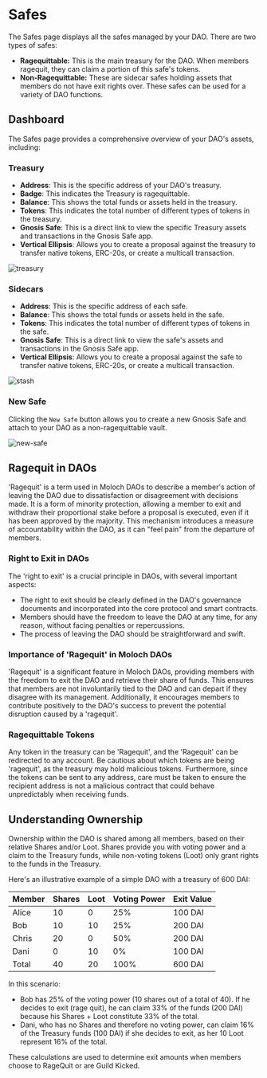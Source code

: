 # Safes

The Safes page displays all the safes managed by your DAO. There are two types of safes:

- **Ragequittable:** This is the main treasury for the DAO. When members ragequit, they can claim a portion of this safe's tokens.
- **Non-Ragequittable:** These are sidecar safes holding assets that members do not have exit rights over. These safes can be used for a variety of DAO functions.

## Dashboard

The Safes page provides a comprehensive overview of your DAO's assets, including:

### Treasury

- **Address**: This is the specific address of your DAO's treasury.
- **Badge**: This indicates the Treasury is ragequittable.
- **Balance**: This shows the total funds or assets held in the treasury.
- **Tokens**: This indicates the total number of different types of tokens in the treasury.
- **Gnosis Safe**: This is a direct link to view the specific Treasury assets and transactions in the Gnosis Safe app.
- **Vertical Ellipsis**: Allows you to create a proposal against the treasury to transfer native tokens, ERC-20s, or create a multicall transaction.

![treasury](https://github.com/0xBootleggers/user-guide/assets/522182/b3628de8-21dc-4d9e-99d2-635900cf6fc5)

### Sidecars

- **Address**: This is the specific address of each safe.
- **Balance**: This shows the total funds or assets held in the safe.
- **Tokens**: This indicates the total number of different types of tokens in the safe.
- **Gnosis Safe**: This is a direct link to view the safe's assets and transactions in the Gnosis Safe app.
- **Vertical Ellipsis**: Allows you to create a proposal against the safe to transfer native tokens, ERC-20s, or create a multicall transaction.

![stash](https://github.com/0xBootleggers/user-guide/assets/522182/71d677a1-fce7-4499-96d2-fbe96a78570b)

### New Safe

Clicking the `New Safe` button allows you to create a new Gnosis Safe and attach to your DAO as a non-ragequittable vault.

![new-safe](https://github.com/0xBootleggers/user-guide/assets/522182/5f5a77a5-e8e2-4c64-96a3-ea75cd260dbc)

## Ragequit in DAOs

'Ragequit' is a term used in Moloch DAOs to describe a member's action of leaving the DAO due to dissatisfaction or disagreement with decisions made. It is a form of minority protection, allowing a member to exit and withdraw their proportional stake before a proposal is executed, even if it has been approved by the majority. This mechanism introduces a measure of accountability within the DAO, as it can "feel pain" from the departure of members.

### Right to Exit in DAOs

The 'right to exit' is a crucial principle in DAOs, with several important aspects:

- The right to exit should be clearly defined in the DAO's governance documents and incorporated into the core protocol and smart contracts.
- Members should have the freedom to leave the DAO at any time, for any reason, without facing penalties or repercussions.
- The process of leaving the DAO should be straightforward and swift.

### Importance of 'Ragequit' in Moloch DAOs

'Ragequit' is a significant feature in Moloch DAOs, providing members with the freedom to exit the DAO and retrieve their share of funds. This ensures that members are not involuntarily tied to the DAO and can depart if they disagree with its management. Additionally, it encourages members to contribute positively to the DAO's success to prevent the potential disruption caused by a 'ragequit'.

### Ragequittable Tokens

Any token in the treasury can be 'Ragequit', and the 'Ragequit' can be redirected to any account. Be cautious about which tokens are being 'ragequit', as the treasury may hold malicious tokens. Furthermore, since the tokens can be sent to any address, care must be taken to ensure the recipient address is not a malicious contract that could behave unpredictably when receiving funds.

## Understanding Ownership

Ownership within the DAO is shared among all members, based on their relative Shares and/or Loot. Shares provide you with voting power and a claim to the Treasury funds, while non-voting tokens (Loot) only grant rights to the funds in the Treasury.

Here's an illustrative example of a simple DAO with a treasury of 600 DAI:

| Member | Shares | Loot | Voting Power | Exit Value |
| ------ | ------ | ---- | ------------ | ---------- |
| Alice  | 10     | 0    | 25%          | 100 DAI    |
| Bob    | 10     | 10   | 25%          | 200 DAI    |
| Chris  | 20     | 0    | 50%          | 200 DAI    |
| Dani   | 0      | 10   | 0%           | 100 DAI    |
| Total  | 40     | 20   | 100%         | 600 DAI    |

In this scenario:

- Bob has 25% of the voting power (10 shares out of a total of 40). If he decides to exit (rage quit), he can claim 33% of the funds (200 DAI) because his Shares + Loot constitute 33% of the total.
- Dani, who has no Shares and therefore no voting power, can claim 16% of the Treasury funds (100 DAI) if she decides to exit, as her 10 Loot represent 16% of the total.

These calculations are used to determine exit amounts when members choose to RageQuit or are Guild Kicked.
